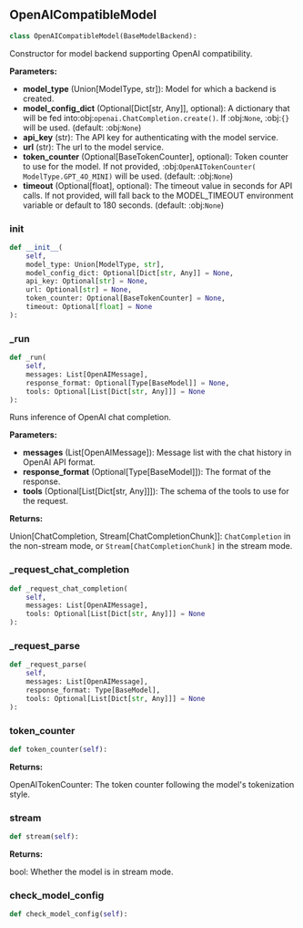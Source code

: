 <a id="camel.models.openai_compatible_model"></a>

<a id="camel.models.openai_compatible_model.OpenAICompatibleModel"></a>

## OpenAICompatibleModel

```python
class OpenAICompatibleModel(BaseModelBackend):
```

Constructor for model backend supporting OpenAI compatibility.

**Parameters:**

- **model_type** (Union[ModelType, str]): Model for which a backend is created.
- **model_config_dict** (Optional[Dict[str, Any]], optional): A dictionary that will be fed into:obj:`openai.ChatCompletion.create()`. If :obj:`None`, :obj:`{}` will be used. (default: :obj:`None`)
- **api_key** (str): The API key for authenticating with the model service.
- **url** (str): The url to the model service.
- **token_counter** (Optional[BaseTokenCounter], optional): Token counter to use for the model. If not provided, :obj:`OpenAITokenCounter( ModelType.GPT_4O_MINI)` will be used. (default: :obj:`None`)
- **timeout** (Optional[float], optional): The timeout value in seconds for API calls. If not provided, will fall back to the MODEL_TIMEOUT environment variable or default to 180 seconds. (default: :obj:`None`)

<a id="camel.models.openai_compatible_model.OpenAICompatibleModel.__init__"></a>

### __init__

```python
def __init__(
    self,
    model_type: Union[ModelType, str],
    model_config_dict: Optional[Dict[str, Any]] = None,
    api_key: Optional[str] = None,
    url: Optional[str] = None,
    token_counter: Optional[BaseTokenCounter] = None,
    timeout: Optional[float] = None
):
```

<a id="camel.models.openai_compatible_model.OpenAICompatibleModel._run"></a>

### _run

```python
def _run(
    self,
    messages: List[OpenAIMessage],
    response_format: Optional[Type[BaseModel]] = None,
    tools: Optional[List[Dict[str, Any]]] = None
):
```

Runs inference of OpenAI chat completion.

**Parameters:**

- **messages** (List[OpenAIMessage]): Message list with the chat history in OpenAI API format.
- **response_format** (Optional[Type[BaseModel]]): The format of the response.
- **tools** (Optional[List[Dict[str, Any]]]): The schema of the tools to use for the request.

**Returns:**

  Union[ChatCompletion, Stream[ChatCompletionChunk]]:
`ChatCompletion` in the non-stream mode, or
`Stream[ChatCompletionChunk]` in the stream mode.

<a id="camel.models.openai_compatible_model.OpenAICompatibleModel._request_chat_completion"></a>

### _request_chat_completion

```python
def _request_chat_completion(
    self,
    messages: List[OpenAIMessage],
    tools: Optional[List[Dict[str, Any]]] = None
):
```

<a id="camel.models.openai_compatible_model.OpenAICompatibleModel._request_parse"></a>

### _request_parse

```python
def _request_parse(
    self,
    messages: List[OpenAIMessage],
    response_format: Type[BaseModel],
    tools: Optional[List[Dict[str, Any]]] = None
):
```

<a id="camel.models.openai_compatible_model.OpenAICompatibleModel.token_counter"></a>

### token_counter

```python
def token_counter(self):
```

**Returns:**

  OpenAITokenCounter: The token counter following the model's
tokenization style.

<a id="camel.models.openai_compatible_model.OpenAICompatibleModel.stream"></a>

### stream

```python
def stream(self):
```

**Returns:**

  bool: Whether the model is in stream mode.

<a id="camel.models.openai_compatible_model.OpenAICompatibleModel.check_model_config"></a>

### check_model_config

```python
def check_model_config(self):
```
